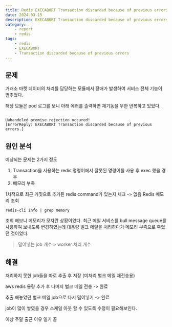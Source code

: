 ```yaml
---
title: Redis EXECABORT Transaction discarded because of previous errors 에러
date: 2024-03-15
description: EXECABORT Transaction discarded because of previous errors 문제
category: 
    - report
    - redis
tags: 
    - redis
    - EXECABORT
    - Transaction discarded because of previous errors
---
```


## 문제

거래소 마켓 데이터의 처리를 담당하는 모듈에서 장애가 발생하여 서비스 전체 기능이 멈추었다.

해당 모듈은 pod 로그를 보니 아래 에러를 출력하면 재기동을 무한 반복하고 있었다.
```

Uahandeled promise rejection occured!
[ErrorReply: EXECABORT Transaction discarded because of previous errors.]
```


## 원인 분석
예상되는 문제는 2가지 정도
1. Transaction을 사용하는 redis 명령어에서 잘못된 명령어를 사용 후 exec 했을 경우
2. 메모리 부족

1차적으로 최근 커밋으로 추가된 redis command가 있는지 체크 -> 없음
Redis 메모리 조회

```
redis-cli info | grep memory
```

조회 해보니 메모리가 모자란 상황이었다.
최근 메일 서비스를 bull message queue를 사용하여 보내도록 변경하였는데 대용량 벌크 메일을 처리하다가 메모리 부족으로 죽었던 것이었다.

> 밀어넣는 job 개수 > worker 처리 개수


## 해결
처리하지 못한 job들을 따로 추출 후 저장 (미처리 벌크 메일 재전송용)

aws redis 용량 추가 후 나머지 벌크 메일 전송 -> 완료

추출 해놓았던 벌크 메일 job으로 다시 밀어넣기 -> 완료

job이 많이 쌓였을 경우 스케일 아웃 할 수 있도록 수정이 필요해보인다.

이상 주말 출근 이유 일기 끝
